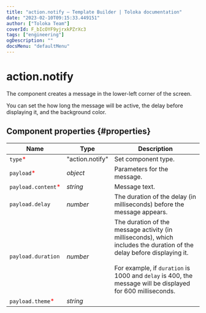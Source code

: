 ```yaml
---
title: "action.notify — Template Builder | Toloka documentation"
date: "2023-02-10T09:15:33.449151"
author: ["Toloka Team"]
coverId: F_bIcOYF9yjrxkPZrXc3
tags: ["engineering"]
ogDescription: ""
docsMenu: "defaultMenu"
---
```



# action.notify

The component creates a message in the lower-left corner of the screen.

You can set the how long the message will be active, the delay before displaying it, and the background color.

## Component properties {#properties}

**Name** | **Type** | **Description**
----- | ----- | -----
`type`<span style="color: red">\*</span> | "action.notify" | Set component type.
`payload`<span style="color: red">\*</span> | _object_ | Parameters for the message.
`payload.content`<span style="color: red">\*</span> | _string_ | Message text.
`payload.delay` | _number_ | The duration of the delay (in milliseconds) before the message appears.
`payload.duration` | _number_ | The duration of the message activity (in milliseconds), which includes the duration of the delay before displaying it.<br/><br/>For example, if `duration` is 1000 and `delay` is 400, the message will be displayed for 600 milliseconds.
`payload.theme`<span style="color: red">\*</span> | _string_ | <ActionNotifyTable1/>
